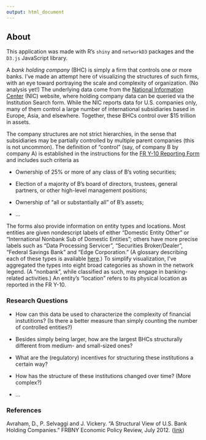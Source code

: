 ```yaml
---
output: html_document
---
```


## About

This application was made with R's <code>shiny</code> and <code>networkD3</code> packages and the <code>D3.js</code> JavaScript library.

A _bank holding company_ (BHC) is simply a firm that controls one or more banks. I've made an attempt here of visualizing the structures of such firms, with an eye toward portraying the scale and complexity of organization. (No analysis yet!) The underlying data come from the <a href='https://www.ffiec.gov/nicpubweb/nicweb/nichome.aspx' target='_blank'>National Information Center</a> (NIC) website, where holding company data can be queried via the Institution Search form. While the NIC reports data for U.S. companies only, many of them control a large number of international subsidiaries based in Europe, Asia, and elsewhere. Together, these BHCs control over $15 trillion in assets.

The company structures are not strict hierarchies, in the sense that subsidiaries may be partially controlled by multiple parent companies (this is not uncommon). The definition of "control" (say, of company B by company A) is established in the instructions for the <a href='https://www.federalreserve.gov/apps/reportforms/reportdetail.aspx?sOoYJ+5BzDaGhRRQo6EFJQ==' target='_blank'>FR Y-10 Reporting Form</a> and includes such criteria as

* Ownership of 25% or more of any class of B's voting securities;

* Election of a majority of B's board of directors, trustees, general partners, or other high-level management positions;

* Ownership of "all or substantially all" of B's assets;

* ...
	
The forms also provide information on entity types and locations. Most entities are given nondescript labels of either "Domestic Entity Other" or "International Nonbank Sub of Domestic Entities"; others have more precise labels such as "Data Processing Servicer", "Securities Broker/Dealer", "Federal Savings Bank" and "Edge Corporation." (A glossary describing each of these types is available <a href='https://www.ffiec.gov/nicpubweb/content/help/institution%20type%20description.htm' target='_blank'>here</a>.) To simplify visualization, I've aggregated the types into eight broad categories as shown in the network legend. (A "nonbank", while classified as such, may engage in banking-related activities.) An entity's "location" refers to its physical location as reported in the FR Y-10.

### Research Questions
* How can this data be used to characterize the complexity of financial instutitions? (Is there a better measure than simply counting the number of controlled entities?)

* Besides simply being larger, how are the largest BHCs structurally different from medium- and small-sized ones?

* What are the (regulatory) incentives for structuring these institutions a certain way?

* How has the structure of these institutions changed over time? (More complex?)

* ...


### References
Avraham, D., P. Selvaggi and J. Vickery. "A Structural View of U.S. Bank Holding Companies." FRBNY Economic Policy Review, July 2012. (<a href='https://www.newyorkfed.org/medialibrary/media/research/epr/12v18n2/1207avra.pdf' target='_blank'>link</a>)



